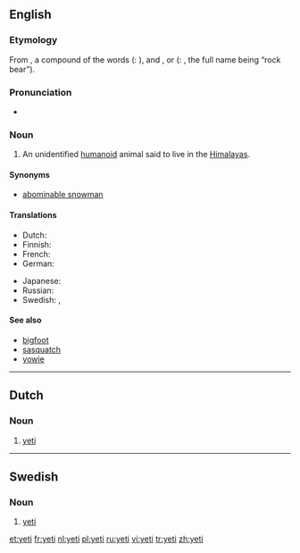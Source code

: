{{see|Yeti|yéti}}
==English==
{{wikipedia}}

===Etymology===
From {{etyl|bo}} {{term|sc=Tibt|གཡའ་དྲེད་|lang=bo|tr=Wylie Romanization: g.ya'dred Pronounced: yeh-ti}}, a compound of the words {{term|||tr=yeh|lang=bo}} ({{etyl|bo}}: {{term|sc=Tibt|གཡའ་|tr=Wylie: g.ya'||rocky or rocky place|lang=bo}}), and {{term|||tr=Pti|lang=bo}}, {{term|||tr=te|lang=bo}} or {{term|||tr=teh|lang=bo}} ({{etyl|bo}}: {{term|sc=Tibt|དྲེད་|tr=Wylie: dred||bear|lang=bo}}, the full name being “rock bear”).

===Pronunciation===
*{{IPA|/ˈyɛti/}}
*:{{rhymes|ɛti}}

===Noun===
{{en-noun}}

# {{cryptozoology}} An unidentified [[humanoid]] animal said to live in the [[Himalayas]].

====Synonyms====
*[[abominable snowman]]

====Translations====
{{trans-top|unidentified animal}}
*Dutch: {{t+|nl|yeti|m}}
*Finnish: {{t-|fi|jeti}}
*French: {{t+|fr|yéti|m}}
*German: {{t-|de|Yeti|m}}
{{trans-mid}}
*Japanese: {{t-|ja|イエティー|tr=ietyī|sc=Jpan}}
*Russian: {{t|ru|йети|m|tr=jjéti|sc=Cyrl}} {{qualifier|indeclinable}}
*Swedish: {{t-|sv|yeti|c}}, {{t-|sv|jeti|c}}
{{trans-bottom}}

====See also====
*[[bigfoot]]
*[[sasquatch]]
*[[yowie]]

----

==Dutch==

===Noun===
{{nl-noun|g=m}}

# {{cryptozoology|lang=nl}} [[#English|yeti]]

----

==Swedish==

===Noun===
{{infl|sv|noun|gender=c}}

# {{cryptozoology|lang=sv}} [[#English|yeti]]

[[et:yeti]]
[[fr:yeti]]
[[nl:yeti]]
[[pl:yeti]]
[[ru:yeti]]
[[vi:yeti]]
[[tr:yeti]]
[[zh:yeti]]